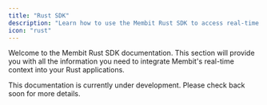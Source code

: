```yaml
---
title: "Rust SDK"
description: "Learn how to use the Membit Rust SDK to access real-time context."
icon: "rust"
---
```


Welcome to the Membit Rust SDK documentation. This section will provide you with all the information you need to integrate Membit's real-time context into your Rust applications.

<Info>
  This documentation is currently under development. Please check back soon for
  more details.
</Info>
